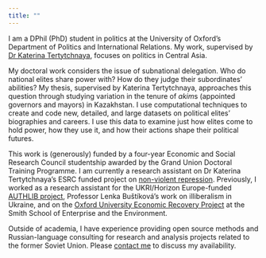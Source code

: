 ```yaml
---
title: ""
---
```


I am a DPhil (PhD) student in politics at the University of Oxford's Department of Politics and International Relations. My work, supervised by [Dr Katerina Tertytchnaya](https://katerinatertytchnaya.com/), focuses on politics in Central Asia.

My doctoral work considers the issue of subnational delegation. Who do national elites share power with? How do they judge their subordinates' abilities? My thesis, supervised by Katerina Tertytchnaya, approaches this question through studying variation in the tenure of *akim*s (appointed governors and mayors) in Kazakhstan. I use computational techniques to create and code new, detailed, and large datasets on political elites' biographies and careers. I use this data to examine just how elites come to hold power, how they use it, and how their actions shape their political futures.

This work is (generously) funded by a four-year Economic and Social Research Council studentship awarded by the Grand Union Doctoral Training Programme. I am currently a research assistant on Dr Katerina Tertytchnaya's ESRC funded project on [non-violent repression](https://www.nonviolent-repression.co.uk/). Previously, I worked as a research assistant for the UKRI/Horizon Europe-funded [AUTHLIB project](https://www.authlib.eu/), Professor Lenka Buštíková's work on illiberalism in Ukraine, and on the [Oxford University Economic Recovery Project](https://recovery.smithschool.ox.ac.uk/tracking/) at the Smith School of Enterprise and the Environment.

Outside of academia, I have experience providing open source methods and Russian-language consulting for research and analysis projects related to the former Soviet Union. Please [contact me](thomas.hazell@politics.ox.ac.uk) to discuss my availability.
